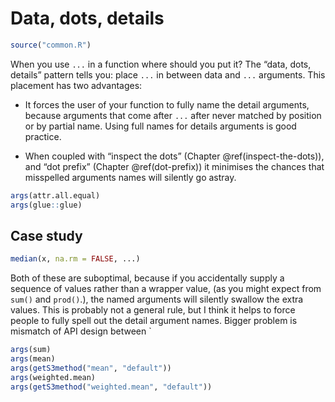 # Data, dots, details {#dots-lhs}

```r
source("common.R")
```

When you use `...` in a function where should you put it? The "data, dots, details" pattern tells you: place `...` in between data and `...` arguments. This placement has two advantages:

* It forces the user of your function to fully name the detail arguments, 
  because arguments that come after `...` after never matched by position
  or by partial name. Using full names for details arguments is good practice.
  
* When coupled with "inspect the dots" (Chapter \@ref(inspect-the-dots)), 
  and "dot prefix" (Chapter \@ref(dot-prefix)) it minimises the chances that
  misspelled arguments names will silently go astray.

```r
args(attr.all.equal)
args(glue::glue)
```


## Case study

```r
median(x, na.rm = FALSE, ...)
```

Both of these are suboptimal, because if you accidentally supply a sequence of values rather than a wrapper value, (as you might expect from `sum()` and `prod()`.), the named arguments will silently swallow the extra values. This is probably not a general rule, but I think it helps to force people to fully spell out the detail argument names. Bigger problem is mismatch of API design between `

```r
args(sum)
args(mean)
args(getS3method("mean", "default"))
args(weighted.mean)
args(getS3method("weighted.mean", "default"))
```

